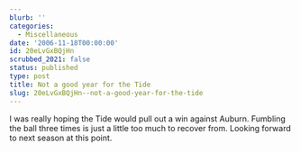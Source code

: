 ```yaml
---
blurb: ''
categories:
  - Miscellaneous
date: '2006-11-18T00:00:00'
id: 20eLvGxBQjHn
scrubbed_2021: false
status: published
type: post
title: Not a good year for the Tide
slug: 20eLvGxBQjHn--not-a-good-year-for-the-tide
---
```


I was really hoping the Tide would pull out a win against Auburn.
Fumbling the ball three times is just a little too much to recover
from. Looking forward to next season at this point.
